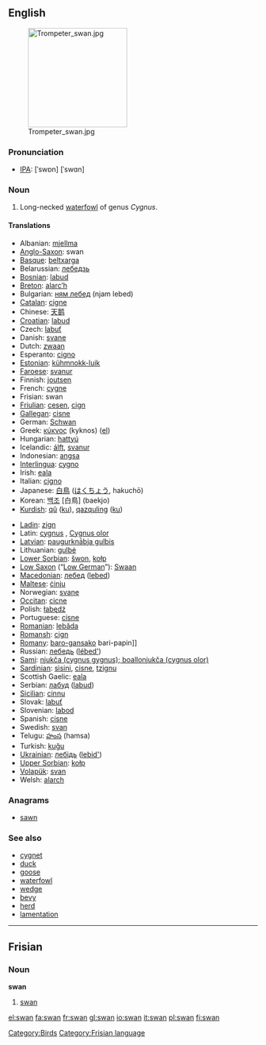 ==English==
[[Image:Trompeter swan.jpg|200px|right]]

===Pronunciation===
*[[w:IPA|IPA]]: {{UK}} [ˈswɒn] {{US}} [ˈswɑn]

===Noun===
{{en-noun-reg}}
# Long-necked [[waterfowl]] of genus ''Cygnus''.

====Translations====
{{top}}
*Albanian: [[mjellma]]
*[[Anglo-Saxon]]: swan {{m}}
*[[Basque]]: [[beltxarga]]
*Belarussian: [[лебедзь]]
*[[Bosnian]]: [[labud]] {{f}}
*[[Breton]]: [[alarc’h]] {{m}}
*Bulgarian: [[ням лебед]] (njam lebed)
*[[Catalan]]: [[cigne]]
*Chinese: [[天鹅]]
*[[Croatian]]: [[labud]]
*Czech: [[labuť]]
*Danish: [[svane]]
*Dutch: [[zwaan]] {{f}}
*Esperanto: [[cigno]]
*[[Estonian]]: [[kühmnokk-luik]]
*[[Faroese]]: [[svanur]]
*Finnish: [[joutsen]]
*French: [[cygne]] {{m}}
*Frisian: swan
*[[Friulian]]: [[cesen]], [[cign]]
*[[Gallegan]]: [[cisne]]
*German: [[Schwan]] {{m}}
*Greek: [[κύκνος]]  (kyknos) ([[:el:κύκνος|el]])
*Hungarian: [[hattyú]]
*Icelandic: [[álft]], [[svanur]]
*Indonesian: [[angsa]]
*[[Interlingua]]: [[cygno]]
*Irish: [[eala]]
*Italian: [[cigno]] {{m}}
*Japanese: [[白鳥]] ([[はくちょう]], hakuchō)
*Korean: [[백조]] [白鳥] (baekjo)
*[[Kurdish]]: [[qû]] ([[:ku:qû|ku]]), [[qazquling]] ([[:ku:qazquling|ku]])
{{mid}}
*[[Ladin]]: [[zign]]
*Latin: [[cygnus]] {{m}}, [[Cygnus olor]]
*[[Latvian]]: [[paugurknābja gulbis]]
*Lithuanian: [[gulbė]]
*[[Lower Sorbian]]: [[šwon]], [[kołp]]
*[[Low Saxon]] (“[[Low German]]”): [[Swaan]] {{m}}
*[[Macedonian]]: [[лебед]] ([[lebed]])
*[[Maltese]]: [[ċinju]]
*Norwegian: [[svane]] {{m}}
*[[Occitan]]: [[cicne]]
*Polish: [[łabędź]] 
*Portuguese: [[cisne]] {{m}}
*[[Romanian]]: [[lebăda]]
*[[Romansh]]: [[cign]]
*[[Romany]]: [[baro-gansako]] {{m}} bari-papin]] {{f}}
*Russian: [[лебедь]] ([[lébed']]) {{m}}
*[[Sami]]: [[njukča (cygnus gygnus); boallonjukča (cygnus olor)]]
*[[Sardinian]]: [[sìsini]], [[cisne]], [[tzignu]]
*Scottish Gaelic: [[eala]]
*Serbian: [[лабуд]] ([[labud]])
*[[Sicilian]]: [[cinnu]]
*Slovak: [[labuť]]
*Slovenian: [[labod]] {{m}}
*Spanish: [[cisne]] {{m}}
*Swedish: [[svan]]
*Telugu: [[హంస]] (hamsa)
*Turkish: [[kuğu]]
*[[Ukrainian]]: [[лебідь]] ([[lebid']])
*[[Upper Sorbian]]: [[kołp]]
*[[Volapük]]: [[svan]]
*Welsh: [[alarch]]
{{bottom}}

===Anagrams===
*[[sawn]]

===See also===
*[[cygnet]]
*[[duck]]
*[[goose]]
*[[waterfowl]]
*[[wedge]]
*[[bevy]]
*[[herd]]
*[[lamentation]]

[[Category:Birds]]

----

==Frisian==
===Noun===
'''swan'''

# [[swan]]

[[Category:Frisian language]]

[[el:swan]]
[[fa:swan]]
[[fr:swan]]
[[gl:swan]]
[[io:swan]]
[[it:swan]]
[[pl:swan]]
[[fi:swan]]